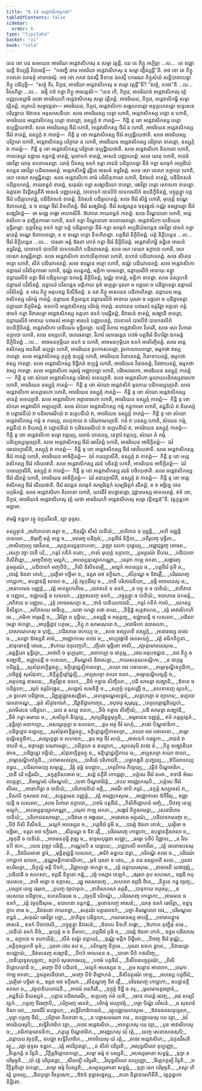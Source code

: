 ```yaml
---
title: "8.14 អន្តេវាសិកវត្តកថា"
tableOfContents: false
sidebar:
  order: 6
type: "tipitaka"
basket: "vi"
book: "cula"
---
```



<DynamicBreadcrumb />

<Division number="381" book="cula">

<Paragraph number="1755" book="cula">
តេន ខោ បន សមយេន អាចរិយា អន្តេវាសិកេសុ ន សម្មា វត្តន្តិ. យេ តេ ភិក្ខូ អប្បិច្ឆា …បេ…  តេ ឧជ្ឈាយន្តិ ខិយ្យន្តិ វិបាចេន្តិ—  “កថញ្ហិ នាម អាចរិយា អន្តេវាសិកេសុ ន សម្មា វត្តិស្សន្តី”តិ. អថ ខោ តេ ភិក្ខូ ភគវតោ ឯតមត្ថំ អារោចេសុំ. អថ ខោ ភគវា ឯតស្មឹ និទានេ ឯតស្មឹ បករណេ ភិក្ខុសំឃំ សន្និបាតាបេត្វា ភិក្ខូ បដិបុច្ឆិ—  “សច្ចំ កិរ, ភិក្ខវេ, អាចរិយា អន្តេវាសិកេសុ ន សម្មា វត្តន្តី”តិ? “សច្ចំ, ភគវា”តិ …បេ…  វិគរហិត្វា …បេ…  ធម្មឹ កថំ កត្វា ភិក្ខូ អាមន្តេសិ—
</Paragraph>

</Division>
<Division number="382" book="cula">

<Paragraph number="1756" book="cula">
“តេន ហិ, ភិក្ខវេ, អាចរិយានំ អន្តេវាសិកេសុ វត្តំ បញ្ញបេស្សាមិ យថា អាចរិយេហិ អន្តេវាសិកេសុ សម្មា វត្តិតព្ពំ. អាចរិយេន, ភិក្ខវេ, អន្តេវាសិកម្ហិ សម្មា វត្តិតព្ពំ. តត្រាយំ សម្មាវត្តនា—
</Paragraph>

<Paragraph number="1757" book="cula">
អាចរិយេន, ភិក្ខវេ, អន្តេវាសិកោ សង្គហេតព្ពោ អនុគ្គហេតព្ពោ ឧទ្ទេសេន បរិបុច្ឆាយ ឱវាទេន អនុសាសនិយា. សចេ អាចរិយស្ស បត្តោ ហោតិ, អន្តេវាសិកស្ស បត្តោ ន ហោតិ, អាចរិយេន អន្តេវាសិកស្ស បត្តោ ទាតព្ពោ, ឧស្សុក្កំ វា កាតព្ពំ—  កិន្តិ នុ ខោ អន្តេវាសិកស្ស បត្តោ ឧប្បជ្ជិយេថាតិ. សចេ អាចរិយស្ស ចីវរំ ហោតិ, អន្តេវាសិកស្ស ចីវរំ ន ហោតិ, អាចរិយេន អន្តេវាសិកស្ស ចីវរំ ទាតព្ពំ, ឧស្សុក្កំ វា កាតព្ពំ—  កិន្តិ នុ ខោ អន្តេវាសិកស្ស ចីវរំ ឧប្បជ្ជិយេថាតិ. សចេ អាចរិយស្ស បរិក្ខារោ ហោតិ, អន្តេវាសិកស្ស បរិក្ខារោ ន ហោតិ, អាចរិយេន អន្តេវាសិកស្ស បរិក្ខារោ ទាតព្ពោ, ឧស្សុក្កំ វា កាតព្ពំ—  កិន្តិ នុ ខោ អន្តេវាសិកស្ស បរិក្ខារោ ឧប្បជ្ជិយេថាតិ.
</Paragraph>

<Paragraph number="1758" book="cula">
សចេ អន្តេវាសិកោ គិលានោ ហោតិ, កាលស្សេវ ឧដ្ឋាយ ទន្តកដ្ឋំ ទាតព្ពំ, មុខោទកំ ទាតព្ពំ, អាសនំ បញ្ញបេតព្ពំ. សចេ យាគុ ហោតិ, ភាជនំ ធោវិត្វា យាគុ ឧបនាមេតព្ពា. យាគុំ បីតស្ស ឧទកំ ទត្វា ភាជនំ បដិគ្គហេត្វា នីចំ កត្វា សាធុកំ អប្បដិឃំសន្តេន ធោវិត្វា បដិសាមេតព្ពំ. អន្តេវាសិកម្ហិ វុដ្ឋិតេ អាសនំ ឧទ្ធរិតព្ពំ. សចេ សោ ទេសោ ឧក្លាបោ ហោតិ, សោ ទេសោ សម្មជ្ជិតព្ពោ.
</Paragraph>

<Paragraph number="1759" book="cula">
សចេ អន្តេវាសិកោ គាមំ បវិសិតុកាមោ ហោតិ, និវាសនំ ទាតព្ពំ, បដិនិវាសនំ បដិគ្គហេតព្ពំ, កាយពន្ធនំ ទាតព្ពំ, សគុណំ កត្វា សង្ឃាដិយោ ទាតព្ពា, ធោវិត្វា បត្តោ សោទកោ ទាតព្ពោ.
</Paragraph>

<Paragraph number="1760" book="cula">
ឯត្តាវតា និវត្តិស្សតីតិ អាសនំ បញ្ញបេតព្ពំ, បាទោទកំ បាទបីឋំ បាទកថលិកំ ឧបនិក្ខិបិតព្ពំ, បច្ចុគ្គន្ត្វា បត្តចីវរំ បដិគ្គហេតព្ពំ, បដិនិវាសនំ ទាតព្ពំ, និវាសនំ បដិគ្គហេតព្ពំ. សចេ ចីវរំ សិន្នំ ហោតិ, មុហុត្តំ ឧណ្ហេ ឱតាបេតព្ពំ, ន ច ឧណ្ហេ ចីវរំ និទហិតព្ពំ. ចីវរំ សង្ឃរិតព្ពំ. ចីវរំ សង្ឃរន្តេន ចតុរង្គុលំ កណ្ណំ ឧស្សារេត្វា ចីវរំ សង្ឃរិតព្ពំ—  មា មជ្ឈេ ភង្គោ អហោសីតិ. ឱភោគេ កាយពន្ធនំ កាតព្ពំ.
</Paragraph>

<Paragraph number="1761" book="cula">
សចេ បិណ្ឌបាតោ ហោតិ, អន្តេវាសិកោ ច ភុញ្ជិតុកាមោ ហោតិ, ឧទកំ ទត្វា បិណ្ឌបាតោ ឧបនាមេតព្ពោ. អន្តេវាសិកោ បានីយេន បុច្ឆិតព្ពោ. ភុត្តាវិស្ស ឧទកំ ទត្វា បត្តំ បដិគ្គហេត្វា នីចំ កត្វា សាធុកំ អប្បដិឃំសន្តេន ធោវិត្វា វោទកំ កត្វា មុហុត្តំ ឧណ្ហេ ឱតាបេតព្ពោ, ន ច ឧណ្ហេ បត្តោ និទហិតព្ពោ. បត្តចីវរំ និក្ខិបិតព្ពំ. បត្តំ និក្ខិបន្តេន …បេ…  ចីវរំ និក្ខិបន្តេន …បេ…  បារតោ អន្តំ ឱរតោ ភោគំ កត្វា ចីវរំ និក្ខិបិតព្ពំ. អន្តេវាសិកម្ហិ ឧដ្ឋិតេ អាសនំ ឧទ្ធរិតព្ពំ, បាទោទកំ បាទបីឋំ បាទកថលិកំ បដិសាមេតព្ពំ. សចេ សោ ទេសោ ឧក្លាបោ ហោតិ, សោ ទេសោ សម្មជ្ជិតព្ពោ.
</Paragraph>

<Paragraph number="1762" book="cula">
សចេ អន្តេវាសិកោ នហាយិតុកាមោ ហោតិ, នហានំ បដិយាទេតព្ពំ. សចេ សីតេន អត្ថោ ហោតិ, សីតំ បដិយាទេតព្ពំ. សចេ ឧណ្ហេន អត្ថោ ហោតិ, ឧណ្ហំ បដិយាទេតព្ពំ.
</Paragraph>

<Paragraph number="1763" book="cula">
សចេ អន្តេវាសិកោ ជន្តាឃរំ បវិសិតុកាមោ ហោតិ, ចុណ្ណំ សន្នេតព្ពំ, មត្តិកា តេមេតព្ពា, ជន្តាឃរបីឋំ អាទាយ គន្ត្វា ជន្តាឃរបីឋំ ទត្វា ចីវរំ បដិគ្គហេត្វា ឯកមន្តំ និក្ខិបិតព្ពំ, ចុណ្ណំ ទាតព្ពំ, មត្តិកា ទាតព្ពា. សចេ ឧស្សហតិ ជន្តាឃរំ បវិសិតព្ពំ. ជន្តាឃរំ បវិសន្តេន មត្តិកាយ មុខំ មក្ខេត្វា បុរតោ ច បច្ឆតោ ច បដិច្ឆាទេត្វា ជន្តាឃរំ បវិសិតព្ពំ. ន ថេរេ ភិក្ខូ អនុបខជ្ជ និសីទិតព្ពំ. ន នវា ភិក្ខូ អាសនេន បដិពាហិតព្ពា. ជន្តាឃរេ អន្តេវាសិកស្ស បរិកម្មំ កាតព្ពំ. ជន្តាឃរា និក្ខមន្តេន ជន្តាឃរបីឋំ អាទាយ បុរតោ ច បច្ឆតោ ច បដិច្ឆាទេត្វា ជន្តាឃរា និក្ខមិតព្ពំ.
</Paragraph>

<Paragraph number="1764" book="cula">
ឧទកេបិ អន្តេវាសិកស្ស បរិកម្មំ កាតព្ពំ. នហាតេន បឋមតរំ ឧត្តរិត្វា អត្តនោ គត្តំ វោទកំ កត្វា និវាសេត្វា អន្តេវាសិកស្ស គត្តតោ ឧទកំ បមជ្ជិតព្ពំ, និវាសនំ ទាតព្ពំ, សង្ឃាដិ ទាតព្ពា, ជន្តាឃរបីឋំ អាទាយ បឋមតរំ អាគន្ត្វា អាសនំ បញ្ញបេតព្ពំ, បាទោទកំ បាទបីឋំ បាទកថលិកំ ឧបនិក្ខិបិតព្ពំ, អន្តេវាសិកោ បានីយេន បុច្ឆិតព្ពោ.
</Paragraph>

<Paragraph number="1765" book="cula">
យស្មឹ វិហារេ អន្តេវាសិកោ វិហរតិ, សចេ សោ វិហារោ ឧក្លាបោ ហោតិ, សចេ ឧស្សហតិ, សោធេតព្ពោ. វិហារំ សោធេន្តេន បឋមំ បត្តចីវរំ នីហរិត្វា ឯកមន្តំ និក្ខិបិតព្ពំ …បេ…  អាចមនកុម្ភិយា ឧទកំ ន ហោតិ, អាចមនកុម្ភិយា ឧទកំ អាសិញ្ចិតព្ពំ.
</Paragraph>

<Paragraph number="1766" book="cula">
សចេ អន្តេវាសិកស្ស អនភិរតិ ឧប្បន្នា ហោតិ, អាចរិយេន វូបកាសេតព្ពោ, វូបកាសាបេតព្ពោ, ធម្មកថា វាស្ស កាតព្ពា. សចេ អន្តេវាសិកស្ស កុក្កុច្ចំ ឧប្បន្នំ ហោតិ, អាចរិយេន វិនោទេតព្ពំ, វិនោទាបេតព្ពំ, ធម្មកថា វាស្ស កាតព្ពា. សចេ អន្តេវាសិកស្ស ទិដ្ឋិគតំ ឧប្បន្នំ ហោតិ, អាចរិយេន វិវេចេតព្ពំ, វិវេចាបេតព្ពំ, ធម្មកថា វាស្ស កាតព្ពា. សចេ អន្តេវាសិកោ គរុធម្មំ អជ្ឈាបន្នោ ហោតិ, បរិវាសារហោ, អាចរិយេន ឧស្សុក្កំ កាតព្ពំ—  កិន្តិ នុ ខោ សំឃោ អន្តេវាសិកស្ស បរិវាសំ ទទេយ្យាតិ. សចេ អន្តេវាសិកោ មូលាយបដិកស្សនារហោ ហោតិ, អាចរិយេន ឧស្សុក្កំ កាតព្ពំ—  កិន្តិ នុ ខោ សំឃោ អន្តេវាសិកំ មូលាយ បដិកស្សេយ្យាតិ. សចេ អន្តេវាសិកោ មានត្តារហោ ហោតិ, អាចរិយេន ឧស្សុក្កំ កាតព្ពំ—  កិន្តិ នុ ខោ សំឃោ អន្តេវាសិកស្ស មានត្តំ ទទេយ្យាតិ. សចេ អន្តេវាសិកោ អព្ភានារហោ ហោតិ, អាចរិយេន ឧស្សុក្កំ កាតព្ពំ—  កិន្តិ នុ ខោ សំឃោ អន្តេវាសិកំ អព្ភេយ្យាតិ. សចេ សំឃោ អន្តេវាសិកស្ស កម្មំ កត្តុកាមោ ហោតិ, តជ្ជនីយំ វា និយស្សំ វា បព្ពាជនីយំ វា បដិសារណីយំ វា ឧក្ខេបនីយំ វា, អាចរិយេន ឧស្សុក្កំ កាតព្ពំ—  កិន្តិ នុ ខោ សំឃោ អន្តេវាសិកស្ស កម្មំ ន ករេយ្យ, លហុកាយ វា បរិណាមេយ្យាតិ. កតំ វា បនស្ស ហោតិ, សំឃេន កម្មំ, តជ្ជនីយំ វា និយស្សំ វា បព្ពាជនីយំ វា បដិសារណីយំ វា ឧក្ខេបនីយំ វា, អាចរិយេន ឧស្សុក្កំ កាតព្ពំ—  កិន្តិ នុ ខោ អន្តេវាសិកោ សម្មា វត្តេយ្យ, លោមំ បាតេយ្យ, នេត្ថារំ វត្តេយ្យ, សំឃោ តំ កម្មំ បដិប្បស្សម្ភេយ្យាតិ.
</Paragraph>

<Paragraph number="1767" book="cula">
សចេ អន្តេវាសិកស្ស ចីវរំ ធោវិតព្ពំ ហោតិ, អាចរិយេន អាចិក្ខិតព្ពំ—  ឯវំ ធោវេយ្យាសីតិ, ឧស្សុក្កំ វា កាតព្ពំ—  កិន្តិ នុ ខោ អន្តេវាសិកស្ស ចីវរំ ធោវិយេថាតិ. សចេ អន្តេវាសិកស្ស ចីវរំ កាតព្ពំ ហោតិ, អាចរិយេន អាចិក្ខិតព្ពំ—  ឯវំ ករេយ្យាសីតិ, ឧស្សុក្កំ វា កាតព្ពំ—  កិន្តិ នុ ខោ អន្តេវាសិកស្ស ចីវរំ ករិយេថាតិ. សចេ អន្តេវាសិកស្ស រជនំ បចិតព្ពំ ហោតិ, អាចរិយេន អាចិក្ខិតព្ពំ—  ឯវំ បចេយ្យាសីតិ, ឧស្សុក្កំ វា កាតព្ពំ—  កិន្តិ នុ ខោ អន្តេវាសិកស្ស រជនំ បចិយេថាតិ. សចេ អន្តេវាសិកស្ស ចីវរំ រជិតព្ពំ ហោតិ, អាចរិយេន អាចិក្ខិតព្ពំ—  ឯវំ រជេយ្យាសីតិ, ឧស្សុក្កំ វា កាតព្ពំ—  កិន្តិ នុ ខោ អន្តេវាសិកស្ស ចីវរំ រជិយេថាតិ. ចីវរំ រជន្តេន សាធុកំ សម្បរិវត្តកំ សម្បរិវត្តកំ រជិតព្ពំ. ន ច អច្ឆិន្នេ ថេវេ បក្កមិតព្ពំ. សចេ អន្តេវាសិកោ គិលានោ ហោតិ, យាវជីវំ ឧបដ្ឋាតព្ពោ, វុដ្ឋានមស្ស អាគមេតព្ពំ. ឥទំ ខោ, ភិក្ខវេ, អាចរិយានំ អន្តេវាសិកេសុ វត្តំ យថា អាចរិយេហិ អន្តេវាសិកេសុ សម្មា វត្តិតព្ពន៑”តិ.

</Paragraph>
</Division>

<Paragraph number="1768" type="center" book="cula">
វត្តក្ខន្ធកោ អដ្ឋមោ.

  
ឥមម្ហិ ខន្ធកេ វត្ថូ ឯកូនវីសតិ, វត្តា ចុទ្ទស.



</Paragraph>

<Paragraph number="1769" type="center" book="cula">
តស្សុទ្ទានំ


</Paragraph>

<Paragraph number="1770" type="verses" book="cula">
_សៅបាហនា ឆត្តា ច,_  
_ឱគុណ្ឋិ សីសំ បានីយំ;_  
_នាភិវាទេ ន បុច្ឆន្តិ,_  
_អហិ ឧជ្ឈន្តិ បេសលា._  

</Paragraph>

<Paragraph number="1771" type="verses" book="cula">
_ឱមុញ្ចិ ឆត្តំ ខន្ធេ ច,_  
_អតរញ្ច បដិក្កមំ;_  
_បត្តចីវរំ និក្ខិបា,_  
_បតិរូបញ្ច បុច្ឆិតា._  

</Paragraph>

<Paragraph number="1772" type="verses" book="cula">
_អាសិញ្ចេយ្យ ធោវិតេន,_  
_សុក្ខេនល្លេនុបាហនា;_  
_វុឌ្ឍោ នវកោ បុច្ឆេយ្យ,_  
_អជ្ឈាវុដ្ឋញ្ច គោចរា._  

</Paragraph>

<Paragraph number="1773" type="verses" book="cula">
_សេក្ខា វច្ចា បានី បរិ,_  
_កត្តរំ កតិកំ តតោ;_  
_កាលំ មុហុត្តំ ឧក្លាបោ,_  
_ភូមត្ថរណំ នីហរេ._  

</Paragraph>

<Paragraph number="1774" type="verses" book="cula">
_បដិបាទោ ភិសិពិព្ពោ,_  
_មញ្ចបីឋញ្ច មល្លកំ;_  
_អបស្សេនុល្លោកកណ្ណា,_  
_គេរុកា កាឡ អកតា._  

</Paragraph>

<Paragraph number="1775" type="verses" book="cula">
_សង្ការញ្ច ភូមត្ថរណំ,_  
_បដិបាទកំ មញ្ចបីឋំ;_  
_ភិសិ និសីទនម្បិ,_  
_មល្លកំ អបស្សេន ច._  

</Paragraph>

<Paragraph number="1776" type="verses" book="cula">
_បត្តចីវរំ ភូមិ ច,_  
_បារន្តំ ឱរតោ ភោគំ;_  
_បុរត្ថិមា បច្ឆិមា ច,_  
ឧត្តរា អថ ទក្ខិណា._  

</Paragraph>

<Paragraph number="1777" type="verses" book="cula">
_សីតុណ្ហេ ច ទិវារត្តឹ,_  
_បរិវេណញ្ច កោដ្ឋកោ;_  
ឧបដ្ឋានគ្គិ សាលា ច,_  
_វត្តំ វច្ចកុដីសុ ច._  

</Paragraph>

<Paragraph number="1778" type="verses" book="cula">
_បានី បរិភោជនិយា,_  
_កុម្ភិ អាចមនេសុ ច;_  
_អនោបមេន បញ្ញត្តំ,_  
_វត្តំ អាគន្តុកេហិមេ._  

</Paragraph>

<Paragraph number="1779" type="verses" book="cula">
_នេវាសនំ ន ឧទកំ,_  
_ន បច្ចុ ន ច បានិយំ;_  
_នាភិវាទេ ន បញ្ញបេ,_  
ឧជ្ឈាយន្តិ ច បេសលា._  

</Paragraph>

<Paragraph number="1780" type="verses" book="cula">
_វុឌ្ឍាសនញ្ច ឧទកំ,_  
_បច្ចុគ្គន្ត្វា ច បានិយំ;_  
ឧបាហនេ ឯកមន្តំ,_  
_អភិវាទេ ច បញ្ញបេ._  

</Paragraph>

<Paragraph number="1781" type="verses" book="cula">
_វុត្ថំ គោចរសេក្ខោ ច,_  
_ឋានំ បានិយភោជនំ;_  
_កត្តរំ កតិកំ កាលំ,_  
_នវកស្ស និសិន្នកេ._  

</Paragraph>

<Paragraph number="1782" type="verses" book="cula">
_អភិវាទយេ អាចិក្ខេ,_  
_យថា ហេដ្ឋា តថា នយេ;_  
_និទ្ទិដ្ឋំ សត្ថវាហេន,_  
_វត្តំ អាវាសិកេហិមេ._  

</Paragraph>

<Paragraph number="1783" type="verses" book="cula">
_គមិកា ទារុមត្តិ ច,_  
_វិវរិត្វា ន បុច្ឆិយ;_  
_នស្សន្តិ ច អគុត្តញ្ច,_  
ឧជ្ឈាយន្តិ ច បេសលា._  

</Paragraph>

<Paragraph number="1784" type="verses" book="cula">
_បដិសាមេត្វា ថកេត្វា,_  
_អាបុច្ឆិត្វាវ បក្កមេ;_  
_ភិក្ខុ វា សាមណេរោ វា,_  
_អារាមិកោ ឧបាសកោ._  

</Paragraph>

<Paragraph number="1785" type="verses" book="cula">
_បាសាណកេសុ ច បុញ្ជំ,_  
_បដិសាមេ ថកេយ្យ ច;_  
_សចេ ឧស្សហតិ ឧស្សុក្កំ,_  
_អនោវស្សេ តថេវ ច._  

</Paragraph>

<Paragraph number="1786" type="verses" book="cula">
_សព្ពោ ឱវស្សតិ គាមំ,_  
_អជ្ឈោកាសេ តថេវ ច;_  
_អប្បេវង្គានិ សេសេយ្យុំ,_  
_វត្តំ គមិកភិក្ខុនា._  

</Paragraph>

<Paragraph number="1787" type="verses" book="cula">
_នានុមោទន្តិ ថេរេន,_  
_ឱហាយ ចតុបញ្ចហិ;_  
_វច្ចិតោ មុច្ឆិតោ អាសិ,_  
_វត្តានុមោទនេសុមេ._  

</Paragraph>

<Paragraph number="1788" type="verses" book="cula">
_ឆព្ពគ្គិយា ទុន្និវត្ថា,_  
_អថោបិ ច ទុប្បារុតា;_  
_អនាកប្បា ច វោក្កម្ម,_  
_ថេរេ អនុបខជ្ជនេ._  

</Paragraph>

<Paragraph number="1789" type="verses" book="cula">
_នវេ ភិក្ខូ ច សង្ឃាដិ,_  
ឧជ្ឈាយន្តិ ច បេសលា;_  
_តិមណ្ឌលំ និវាសេត្វា,_  
_កាយសគុណគណ្ឋិកា._  

</Paragraph>

<Paragraph number="1790" type="verses" book="cula">
_ន វោក្កម្ម បដិច្ឆន្នំ,_  
_សុសំវុតោក្ខិត្តចក្ខុ;_  
ឧក្ខិត្តោជ្ជគ្ឃិកាសទ្ទោ,_  
_តយោ ចេវ បចាលនា._  

</Paragraph>

<Paragraph number="1791" type="verses" book="cula">
_ខម្ភោគុណ្ឋិឧក្កុដិកា,_  
_បដិច្ឆន្នំ សុសំវុតោ;_  
_ឱក្ខិត្តុក្ខិត្តៅជ្ជគ្ឃិ,_  
_អប្បសទ្ទោ តយោ ចលា._  

</Paragraph>

<Paragraph number="1792" type="verses" book="cula">
_ខម្ភោគុណ្ឋិបល្លត្ថិ ច,_  
_អនុបខជ្ជ នាសនេ;_  
_ឱត្ថរិត្វាន ឧទកេ,_  
_នីចំ កត្វាន សិញ្ចិយា._  

</Paragraph>

<Paragraph number="1793" type="verses" book="cula">
_បដិ សាមន្តា សង្ឃាដិ,_  
_ឱទនេ ច បដិគ្គហេ;_  
_សូបំ ឧត្តរិភង្គេន,_  
_សព្ពេសំ សមតិត្ថិ ច._  

</Paragraph>

<Paragraph number="1794" type="verses" book="cula">
_សក្កច្ចំ បត្តសញ្ញី ច,_  
_សបទានញ្ច សូបកំ;_  
_ន ថូបតោ បដិច្ឆាទេ,_  
_វិញ្ញត្តុជ្ឈានសញ្ញិនា._  

</Paragraph>

<Paragraph number="1795" type="verses" book="cula">
_មហន្តមណ្ឌលទ្វារំ,_  
_សព្ពហត្ថោ ន ព្យាហរេ;_  
ឧក្ខេបោ ឆេទនាគណ្ឌ,_  
_ធុនំ សិត្ថាវការកំ._  

</Paragraph>

<Paragraph number="1796" type="verses" book="cula">
_ជិវ្ហានិច្ឆារកញ្ចេវ,_  
_ចបុចបុ សុរុសុរុ;_  
_ហត្ថបត្តោដ្ឋនិល្លេហំ,_  
_សាមិសេន បដិគ្គហេ._  

</Paragraph>

<Paragraph number="1797" type="verses" book="cula">
_យាវ ន សព្ពេ ឧទកេ,_  
_នីចំ កត្វាន សិញ្ចិយំ;_  
_បដិ សាមន្តា សង្ឃាដិ,_  
_នីចំ កត្វា ឆមាយ ច._  

</Paragraph>

<Paragraph number="1798" type="verses" book="cula">
_សសិត្ថកំ និវត្តន្តេ,_  
_សុប្បដិច្ឆន្នមុក្កុដិ;_  
_ធម្មរាជេន បញ្ញត្តំ,_  
ឥទំ ភត្តគ្គវត្តនំ._  

</Paragraph>

<Paragraph number="1799" type="verses" book="cula">
_ទុន្និវត្ថា អនាកប្បា,_  
_អសល្លក្ខេត្វា ច សហសា;_  
_ទូរេ អច្ច ចិរំ លហុំ,_  
_តថេវ បិណ្ឌចារិកោ._  

</Paragraph>

<Paragraph number="1800" type="verses" book="cula">
_បដិច្ឆន្នោវ គច្ឆេយ្យ,_  
_សុសំវុតោក្ខិត្តចក្ខុ;_  
ឧក្ខិត្តោជ្ជគ្ឃិកាសទ្ទោ,_  
_តយោ ចេវ បចាលនា._  

</Paragraph>

<Paragraph number="1801" type="verses" book="cula">
_ខម្ភោគុណ្ឋិឧក្កុដិកា,_  
_សល្លក្ខេត្វា ច សហសា;_  
_ទូរេ អច្ច ចិរំ លហុំ,_  
_អាសនកំ កដច្ឆុកា._  

</Paragraph>

<Paragraph number="1802" type="verses" book="cula">
_ភាជនំ វា ឋបេតិ ច,_  
ឧច្ចារេត្វា បណាមេត្វា;_  
_បដិគ្គហេ ន ឧល្លោកេ,_  
_សូបេសុបិ តថេវ តំ._  

</Paragraph>

<Paragraph number="1803" type="verses" book="cula">
_ភិក្ខុ សង្ឃាដិយា ឆាទេ,_  
_បដិច្ឆន្នេវ គច្ឆិយំ;_  
_សំវុតោក្ខិត្តចក្ខុ ច,_  
ឧក្ខិត្តោជ្ជគ្ឃិកាយ ច;_  
_អប្បសទ្ទោ តយោ ចាលា,_  
_ខម្ភោគុណ្ឋិកៅក្កុដិ._  

</Paragraph>

<Paragraph number="1804" type="verses" book="cula">
_បឋមាសនវក្ការ,_  
_បានិយំ បរិភោជនី;_  
_បច្ឆាកង្ខតិ ភុញ្ជេយ្យ,_  
_ឱបិលាបេយ្យ ឧទ្ធរេ._  

</Paragraph>

<Paragraph number="1805" type="verses" book="cula">
_បដិសាមេយ្យ សម្មជ្ជេ,_  
_រិត្តំ តុច្ឆំ ឧបដ្ឋបេ;_  
_ហត្ថវិការេ ភិន្ទេយ្យ,_  
_វត្តិទំ បិណ្ឌចារិកេ._  

</Paragraph>

<Paragraph number="1806" type="verses" book="cula">
_បានី បរិ អគ្គិរណិ,_  
_នក្ខត្តទិសចោរា ច;_  
_សព្ពំ នត្ថីតិ កោដ្ដេត្វា,_  
_បត្តំសេ ចីវរំ តតោ._  

</Paragraph>

<Paragraph number="1807" type="verses" book="cula">
ឥទានិ អំសេ លគ្គេត្វា,_  
_តិមណ្ឌលំ បរិមណ្ឌលំ;_  
_យថា បិណ្ឌចារិវត្តំ,_  
_នយេ អារញ្ញកេសុបិ._  

</Paragraph>

<Paragraph number="1808" type="verses" book="cula">
_បត្តំសេ ចីវរំ សីសេ,_  
_អារោហិត្វា ច បានិយំ;_  
_បរិភោជនិយំ អគ្គិ,_  
_អរណី ចាបិ កត្តរំ._  

</Paragraph>

<Paragraph number="1809" type="verses" book="cula">
_នក្ខត្តំ សប្បទេសំ វា,_  
_ទិសាបិ កុសលោ ភវេ;_  
_សត្តុត្តមេន បញ្ញត្តំ,_  
_វត្តំ អារញ្ញកេសុមេ._  

</Paragraph>

<Paragraph number="1810" type="verses" book="cula">
_អជ្ឈោកាសេ ឱកិរឹសុ,_  
ឧជ្ឈាយន្តិ ច បេសលា;_  
_សចេ វិហារោ ឧក្លាបោ,_  
_បឋមំ បត្តចីវរំ._  

</Paragraph>

<Paragraph number="1811" type="verses" book="cula">
_ភិសិពិព្ពោហនំ មញ្ចំ,_  
_បីឋញ្ច ខេឡមល្លកំ;_  
_អបស្សេនុល្លោកកណ្ណា,_  
_គេរុកា កាឡ អកតា._  

</Paragraph>

<Paragraph number="1812" type="verses" book="cula">
_សង្ការំ ភិក្ខុសាមន្តា,_  
_សេនាវិហារបានិយំ;_  
_បរិភោជនសាមន្តា,_  
_បដិវាតេ ច អង្គណេ._  

</Paragraph>

<Paragraph number="1813" type="verses" book="cula">
_អធោវាតេ អត្ថរណំ,_  
_បដិបាទកមញ្ចោ ច;_  
_បីឋំ ភិសិ និសីទនំ,_  
_មល្លកំ អបស្សេន ច._  

</Paragraph>

<Paragraph number="1814" type="verses" book="cula">
_បត្តចីវរំ ភូមិ ច,_  
_បារន្តំ ឱរតោ ភោគំ;_  
_បុរត្ថិមា ច បច្ឆិមា,_  
ឧត្តរា អថ ទក្ខិណា._  

</Paragraph>

<Paragraph number="1815" type="verses" book="cula">
_សីតុណ្ហេ ច ទិវា រត្តឹ,_  
_បរិវេណញ្ច កោដ្ឋកោ;_  
ឧបដ្ឋានគ្គិសាលា ច,_  
_វច្ចកុដី ច បានិយំ._  

</Paragraph>

<Paragraph number="1816" type="verses" book="cula">
_អាចមនកុម្ភិ វុឌ្ឍេ ច,_  
ឧទ្ទេសបុច្ឆនា សជ្ឈា;_  
_ធម្មោ បទីបំ វិជ្ឈាបេ,_  
_ន វិវរេ នបិ ថកេ._  

</Paragraph>

<Paragraph number="1817" type="verses" book="cula">
_យេន វុឌ្ឍោ បរិវត្តិ,_  
_កណ្ណេនបិ ន ឃដ្ដយេ;_  
_បញ្ញបេសិ មហាវីរោ,_  
_វត្តំ សេនាសនេសុ តំ._  

</Paragraph>

<Paragraph number="1818" type="verses" book="cula">
_និវារិយមានា ទ្វារំ,_  
_មុច្ឆិតុជ្ឈន្តិ បេសលា;_  
_ឆារិកំ ឆឌ្ឌយេ ជន្តា,_  
_បរិភណ្ឌំ តថេវ ច._  

</Paragraph>

<Paragraph number="1819" type="verses" book="cula">
_បរិវេណំ កោដ្ឋកោ សាលា,_  
_ចុណ្ណមត្តិកទោណិកា;_  
_មុខំ បុរតោ ន ថេរេ,_  
_ន នវេ ឧស្សហតិ សចេ._  

</Paragraph>

<Paragraph number="1820" type="verses" book="cula">
_បុរតោ ឧបរិមគ្គោ,_  
_ចិក្ខល្លំ មត្តិ បីឋកំ;_  
_វិជ្ឈាបេត្វា ថកេត្វា ច,_  
_វត្តំ ជន្តាឃរេសុមេ._  

</Paragraph>

<Paragraph number="1821" type="verses" book="cula">
_នាចមេតិ យថាវុឌ្ឍំ,_  
_បដិបាដិ ច សហសា;_  
ឧព្ភជិ និត្ថុនោ កដ្ឋំ,_  
_វច្ចំ បស្សាវ ខេឡកំ._  

</Paragraph>

<Paragraph number="1822" type="verses" book="cula">
_ផរុសា កូប សហសា,_  
ឧព្ភជិ ចបុ សេសេន;_  
_ពហិ អន្តោ ច ឧក្កាសេ,_  
_រជ្ជុ អតរមានញ្ច._  

</Paragraph>

<Paragraph number="1823" type="verses" book="cula">
_សហសា ឧព្ភជិ ឋិតេ,_  
_និត្ថុនេ កដ្ឋ វច្ចញ្ច;_  
_បស្សាវ ខេឡ ផរុសា,_  
_កូបញ្ច វច្ចបាទុកេ._  

</Paragraph>

<Paragraph number="1824" type="verses" book="cula">
_នាតិសហសា ឧព្ភជិ,_  
_បាទុកាយ ចបុចបុ;_  
_ន សេសយេ បដិច្ឆាទេ,_  
ឧហតបិធរេន ច._  

</Paragraph>

<Paragraph number="1825" type="verses" book="cula">
_វច្ចកុដី បរិភណ្ឌំ,_  
_បរិវេណញ្ច កោដ្ឋកោ;_  
_អាចមនេ ច ឧទកំ,_  
_វត្តំ វច្ចកុដីសុមេ._  

</Paragraph>

<Paragraph number="1826" book="cula">
ឧបាហនា ទន្តកដ្ឋំ,_  
_មុខោទកញ្ច អាសនំ;_  
_យាគុ ឧទកំ ធោវិត្វា,_  
ឧទ្ធារុក្លាប គាម ច._  

</Paragraph>

<Paragraph number="1827" type="verses" book="cula">
_និវាសនា កាយពន្ធា,_  
_សគុណំ បត្តសោទកំ;_  
_បច្ឆា តិមណ្ឌលោ ចេវ,_  
_បរិមណ្ឌល ពន្ធនំ._  

</Paragraph>

<Paragraph number="1828" type="verses" book="cula">
_សគុណំ ធោវិត្វា បច្ឆា,_  
_នាតិទូរេ បដិគ្គហេ;_  
_ភណមានស្ស អាបត្តិ,_  
_បឋមាគន្ត្វាន អាសនំ._  

</Paragraph>

<Paragraph number="1829" type="verses" book="cula">
ឧទកំ បីឋកថលិ,_  
_បច្ចុគ្គន្ត្វា និវាសនំ;_  
_ឱតាបេ និទហិ ភង្គោ,_  
_ឱភោគេ ភុញ្ជិតុ នមេ._  

</Paragraph>

<Paragraph number="1830" type="verses" book="cula">
_បានីយំ ឧទកំ នីចំ,_  
_មុហុត្តំ ន ច និទហេ;_  
_បត្តចីវរំ ភូមិ ច,_  
_បារន្តំ ឱរតោ ភោគំ._  

</Paragraph>

<Paragraph number="1831" book="cula">
ឧទ្ធរេ បដិសាមេ ច,_  
ឧក្លាបោ ច នហាយិតុំ;_  
_សីតំ ឧណ្ហំ ជន្តាឃរំ,_  
_ចុណ្ណំ មត្តិក បិដ្ឋិតោ._  

</Paragraph>

<Paragraph number="1832" type="verses" book="cula">
_បីឋញ្ច ចីវរំ ចុណ្ណំ,_  
_មត្តិកុស្សហតិ មុខំ;_  
_បុរតោ ថេរេ នវេ ច,_  
_បរិកម្មញ្ច និក្ខមេ._  

</Paragraph>

<Paragraph number="1833" type="verses" book="cula">
_បុរតោ ឧទកេ ន្ហាតេ,_  
_និវាសេត្វា ឧបជ្ឈាយំ;_  
_និវាសនញ្ច សង្ឃាដិ,_  
_បីឋកំ អាសនេន ច._  

</Paragraph>

<Paragraph number="1834" type="verses" book="cula">
_បាទោ បីឋំ កថលិញ្ច,_  
_បានីយុទ្ទេសបុច្ឆនា;_  
ឧក្លាបំ សុសោធេយ្យ,_  
_បឋមំ បត្តចីវរំ._  

</Paragraph>

<Paragraph number="1835" type="verses" book="cula">
_និសីទនបច្ចត្ថរណំ,_  
_ភិសិ ពិព្ពោហនានិ ច;_  
_មញ្ចោ បីឋំ បដិបាទំ,_  
_មល្លកំ អបស្សេន ច._  

</Paragraph>

<Paragraph number="1836" type="verses" book="cula">
_ភូម សន្តាន អាលោក,_  
_គេរុកា កាឡ អកតា;_  
_ភូមត្ថរបដិបាទា,_  
_មញ្ចោ បីឋំ ពិព្ពោហនំ._  

</Paragraph>

<Paragraph number="1837" type="verses" book="cula">
_និសីទត្ថរណំ ខេឡ,_  
_អបស្សេ បត្តចីវរំ;_  
_បុរត្ថិមា បច្ឆិមា ច,_  
ឧត្តរា អថ ទក្ខិណា._  

</Paragraph>

<Paragraph number="1838" type="verses" book="cula">
_សីតុណ្ហញ្ច ទិវា រត្តឹ,_  
_បរិវេណញ្ច កោដ្ឋកោ;_  
ឧបដ្ឋានគ្គិសាលា ច,_  
_វច្ចបានិយភោជនី._  

</Paragraph>

<Paragraph number="1839" type="verses" book="cula">
_អាចមំ អនភិរតិ,_  
_កុក្កុច្ចំ ទិដ្ឋិ ច គរុ;_  
_មូលមានត្តអព្ភានំ,_  
_តជ្ជនីយំ និយស្សកំ._  

</Paragraph>

<Paragraph number="1840" type="verses" book="cula">
_បព្ពាជ បដិសារណី,_  
ឧក្ខេបញ្ច កតំ យទិ;_  
_ធោវេ កាតព្ពំ រជញ្ច,_  
_រជេ សម្បរិវត្តកំ._  

</Paragraph>

<Paragraph number="1841" type="verses" book="cula">
_បត្តញ្ច ចីវរញ្ចាបិ,_  
_បរិក្ខារញ្ច ឆេទនំ;_  
_បរិកម្មំ វេយ្យាវច្ចំ,_  
_បច្ឆា បិណ្ឌំ បវិសនំ._  

</Paragraph>

<Paragraph number="1842" type="verses" book="cula">
_ន សុសានំ ទិសា ចេវ,_  
_យាវជីវំ ឧបដ្ឋហេ;_  
_សទ្ធិវិហារិកេនេតំ,_  
_វត្តុបជ្ឈាយកេសុមេ._  

</Paragraph>

<Paragraph number="1843" type="verses" book="cula">
_ឱវាទសាសនុទ្ទេសា,_  
_បុច្ឆា បត្តញ្ច ចីវរំ;_  
_បរិក្ខារោ គិលានោ ច,_  
_ន បច្ឆាសមណោ ភវេ._  

</Paragraph>

<Paragraph number="1844" type="verses" book="cula">
ឧបជ្ឈាយេសុ យេ វត្តា,_  
_ឯវំ អាចរិយេសុបិ;_  
_សទ្ធិវិហារិកេ វត្តា,_  
_តថេវ អន្តេវាសិកេ._  

</Paragraph>

<Paragraph number="1845" type="verses" book="cula">
_អាគន្តុកេសុ យេ វត្តា,_  
_បុន អាវាសិកេសុ ច;_  
_គមិកានុមោទនិកា,_  
_ភត្តគ្គេ បិណ្ឌចារិកេ._  

</Paragraph>

<Paragraph number="1846" type="verses" book="cula">
_អារញ្ញកេសុ យំ វត្តំ,_  
_យញ្ច សេនាសនេសុបិ;_  
_ជន្តាឃរេ វច្ចកុដី,_  
ឧបជ្ឈា សទ្ធិវិហារិកេ._  

</Paragraph>

<Paragraph number="1847" type="verses" book="cula">
_អាចរិយេសុ យំ វត្តំ,_  
_តថេវ អន្តេវាសិកេ;_  
_ឯកូនវីសតិ វត្ថូ,_  
_វត្តា ចុទ្ទស ខន្ធកេ._  

</Paragraph>

<Paragraph number="1848" type="verses" book="cula">
_វត្តំ អបរិបូរេន្តោ,_  
_ន សីលំ បរិបូរតិ;_  
_អសុទ្ធសីលោ ទុប្បញ្ញោ,_  
_ចិត្តេកគ្គំ ន វិន្ទតិ._  

</Paragraph>

<Paragraph number="1849" type="verses" book="cula">
_វិក្ខិត្តចិត្តោនេកគ្គោ,_  
_សម្មា ធម្មំ ន បស្សតិ;_  
_អបស្សមានោ សទ្ធម្មំ,_  
_ទុក្ខា ន បរិមុច្ចតិ._  

</Paragraph>

<Paragraph number="1850" type="verses" book="cula">
_យំ វត្តំ បរិបូរេន្តោ,_  
_សីលម្បិ បរិបូរតិ;_  
_វិសុទ្ធសីលោ សប្បញ្ញោ,_  
_ចិត្តេកគ្គម្បិ វិន្ទតិ._  

</Paragraph>

<Paragraph number="1851" type="verses" book="cula">
_អវិក្ខិត្តចិត្តោ ឯកគ្គោ,_  
_សម្មា ធម្មំ វិបស្សតិ;_  
_សម្បស្សមានោ សទ្ធម្មំ,_  
_ទុក្ខា សោ បរិមុច្ចតិ._  

</Paragraph>

<Paragraph number="1852" type="verses" book="cula">
_តស្មា ហិ វត្តំ បូរេយ្យ,_  
_ជិនបុត្តោ វិចក្ខណោ;_  
_ឱវាទំ ពុទ្ធសេដ្ឋស្ស,_  
_តតោ និព្ពានមេហិតីតិ._  


</Paragraph>

<Paragraph number="1853" type="center" book="cula">
វត្តក្ខន្ធកោ និដ្ឋិតោ.
</Paragraph>